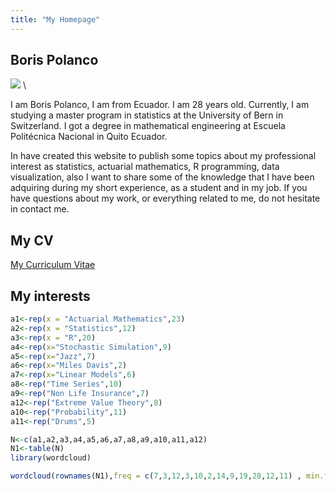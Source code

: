 ```yaml
---
title: "My Homepage"
---
```



## Boris Polanco
![](C:/Users/lenovo/Desktop/Msc.Statistics/Blog/sanmath.github.io/foto1.jpg)
\\

I am Boris Polanco, I am from Ecuador. I am 28 years old.  Currently, I am studying a master program in statistics at the University of Bern in Switzerland. I got a degree in mathematical engineering at Escuela Politécnica Nacional in Quito Ecuador. 

In have created this website to publish some topics about my professional interest as statistics, actuarial mathematics, R programming, data visualization, also I want to share some of the knowledge that I have been adquiring during my short experience, as a student and in my job. If you have questions about my work, or everything related to me, do not hesitate in contact me.

## My CV
<a href="cv_7.pdf">My Curriculum Vitae</a>


## My interests
```r
a1<-rep(x = "Actuarial Mathematics",23)
a2<-rep(x = "Statistics",12)
a3<-rep(x = "R",20)
a4<-rep(x="Stochastic Simulation",9)
a5<-rep(x="Jazz",7)
a6<-rep(x="Miles Davis",2)
a7<-rep(x="Linear Models",6)
a8<-rep("Time Series",10)
a9<-rep("Non Life Insurance",7)
a12<-rep("Extreme Value Theory",8)
a10<-rep("Probability",11)
a11<-rep("Drums",5)

N<-c(a1,a2,a3,a4,a5,a6,a7,a8,a9,a10,a11,a12)
N1<-table(N)
library(wordcloud)

wordcloud(rownames(N1),freq = c(7,3,12,3,10,2,14,9,19,28,12,11) , min.freq =1, scale=c(4, .2),  random.color = FALSE)


```